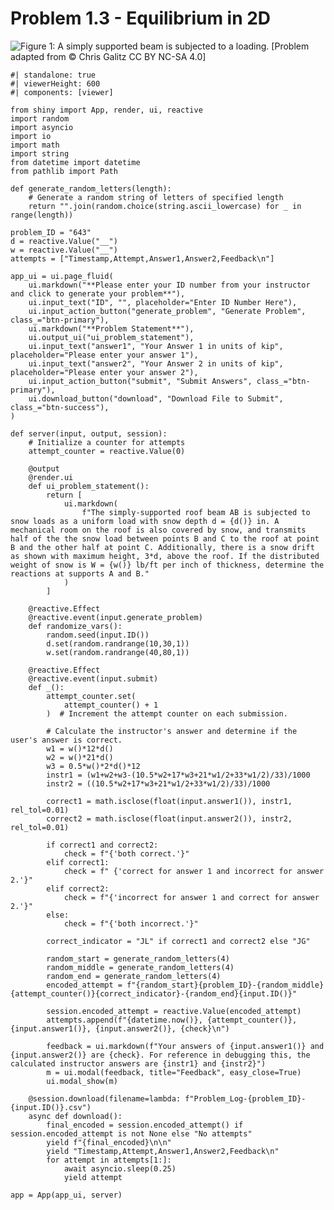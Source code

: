 # Problem 1.3 - Equilibrium in 2D {.unnumbered}

![Figure 1: A simply supported beam is subjected to a loading.](images/642.png){fig-alt="Picture with a simply supported beam being subjected to a loading. The beam is pinned at the left side and has a roller at the right end. The beam is of length 33 ft. There is a uniform distributed load over the first 21 ft of the beam of depth d and weight w. There is a triangular distributed load from 12 ft to 21 ft from the left end of the beam of height 2d and weight w. There is also a uniform distributed load from 21 ft to 33 ft from the left end of depth d and weight w."}
\[Problem adapted from © Chris Galitz CC BY NC-SA 4.0\]
```shinylive-python
#| standalone: true
#| viewerHeight: 600
#| components: [viewer]

from shiny import App, render, ui, reactive
import random
import asyncio
import io
import math
import string
from datetime import datetime
from pathlib import Path

def generate_random_letters(length):
    # Generate a random string of letters of specified length
    return "".join(random.choice(string.ascii_lowercase) for _ in range(length))

problem_ID = "643"
d = reactive.Value("__")
w = reactive.Value("__")
attempts = ["Timestamp,Attempt,Answer1,Answer2,Feedback\n"]

app_ui = ui.page_fluid(
    ui.markdown("**Please enter your ID number from your instructor and click to generate your problem**"),
    ui.input_text("ID", "", placeholder="Enter ID Number Here"),
    ui.input_action_button("generate_problem", "Generate Problem", class_="btn-primary"),
    ui.markdown("**Problem Statement**"),
    ui.output_ui("ui_problem_statement"),
    ui.input_text("answer1", "Your Answer 1 in units of kip", placeholder="Please enter your answer 1"),
    ui.input_text("answer2", "Your Answer 2 in units of kip", placeholder="Please enter your answer 2"),
    ui.input_action_button("submit", "Submit Answers", class_="btn-primary"),
    ui.download_button("download", "Download File to Submit", class_="btn-success"),
)

def server(input, output, session):
    # Initialize a counter for attempts
    attempt_counter = reactive.Value(0)

    @output
    @render.ui
    def ui_problem_statement():
        return [
            ui.markdown(
                f"The simply-supported roof beam AB is subjected to snow loads as a uniform load with snow depth d = {d()} in. A mechanical room on the roof is also covered by snow, and transmits half of the the snow load between points B and C to the roof at point B and the other half at point C. Additionally, there is a snow drift as shown with maximum height, 3*d, above the roof. If the distributed weight of snow is W = {w()} lb/ft per inch of thickness, determine the reactions at supports A and B."
            )
        ]

    @reactive.Effect
    @reactive.event(input.generate_problem)
    def randomize_vars():
        random.seed(input.ID())
        d.set(random.randrange(10,30,1))
        w.set(random.randrange(40,80,1))
        
    @reactive.Effect
    @reactive.event(input.submit)
    def _():
        attempt_counter.set(
            attempt_counter() + 1
        )  # Increment the attempt counter on each submission.

        # Calculate the instructor's answer and determine if the user's answer is correct.
        w1 = w()*12*d()
        w2 = w()*21*d()
        w3 = 0.5*w()*2*d()*12
        instr1 = (w1+w2+w3-(10.5*w2+17*w3+21*w1/2+33*w1/2)/33)/1000
        instr2 = ((10.5*w2+17*w3+21*w1/2+33*w1/2)/33)/1000

        correct1 = math.isclose(float(input.answer1()), instr1, rel_tol=0.01)
        correct2 = math.isclose(float(input.answer2()), instr2, rel_tol=0.01)
        
        if correct1 and correct2:
            check = f"{'both correct.'}"
        elif correct1:
            check = f" {'correct for answer 1 and incorrect for answer 2.'}"
        elif correct2:
            check = f"{'incorrect for answer 1 and correct for answer 2.'}"
        else:
            check = f"{'both incorrect.'}"
        
        correct_indicator = "JL" if correct1 and correct2 else "JG"

        random_start = generate_random_letters(4)
        random_middle = generate_random_letters(4)
        random_end = generate_random_letters(4)
        encoded_attempt = f"{random_start}{problem_ID}-{random_middle}{attempt_counter()}{correct_indicator}-{random_end}{input.ID()}"

        session.encoded_attempt = reactive.Value(encoded_attempt)
        attempts.append(f"{datetime.now()}, {attempt_counter()}, {input.answer1()}, {input.answer2()}, {check}\n")

        feedback = ui.markdown(f"Your answers of {input.answer1()} and {input.answer2()} are {check}. For reference in debugging this, the calculated instructor answers are {instr1} and {instr2}")
        m = ui.modal(feedback, title="Feedback", easy_close=True)
        ui.modal_show(m)

    @session.download(filename=lambda: f"Problem_Log-{problem_ID}-{input.ID()}.csv")
    async def download():
        final_encoded = session.encoded_attempt() if session.encoded_attempt is not None else "No attempts"
        yield f"{final_encoded}\n\n"
        yield "Timestamp,Attempt,Answer1,Answer2,Feedback\n"
        for attempt in attempts[1:]:
            await asyncio.sleep(0.25)
            yield attempt

app = App(app_ui, server)
```
